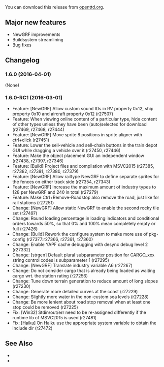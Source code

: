 {{en/-}}
{{en/OTTDVersions}}

{{release|prev=OpenTTD 1.5.3|next=OpenTTD 1.6.1|date=2016-04-01}}

You can download this release from [http://www.openttd.org/en/download-stable/1.6.0 openttd.org].

==Major new features==
* NewGRF improvements
* Buildsystem streamlining
* Bug fixes

==Changelog==
===1.6.0 (2016-04-01)===
(None)

===1.6.0-RC1 (2016-03-01)===
* Feature: [NewGRF] Allow custom sound IDs in RV property 0x12, ship property 0x10 and aircraft property 0x12 (r27507)
* Feature: When viewing online content of a particular type, hide content of other types unless they have been (auto)selected for download (r27469, r27468, r27444)
* Feature: [NewGRF] Move sprite 8 positions in sprite aligner with ctrl+click {{en/Flyspray|6241}} (r27451)
* Feature: Lower the sell-vehicle and sell-chain buttons in the train depot GUI while dragging a vehicle over it {{en/Flyspray|6391}} (r27450, r27446)
* Feature: Make the object placement GUI an independent window (r27438, r27397, r27346)
* Feature: [Build] Project files and compilation with MSVC2015 (r27385, r27382, r27381, r27380, r27379)
* Feature: [NewGRF] Allow railtype NewGRF to define separate sprites for the fences on either track side {{en/Flyspray|6315}} (r27354, r27343)
* Feature: [NewGRF] Increase the maximum amount of industry types to 128 per NewGRF and 240 in total (r27279)
* Feature: Make Ctrl+Remove-Roadstop also remove the road, just like for rail stations {{en/Flyspray|6252}} (r27251)
* Change: [NewGRF] Allow static NewGRF to enable the second rocky tile set (r27497)
* Change: Round loading percentage in loading indicators and conditional orders towards 50%, so that 0% and 100% mean completely empty or full (r27426)
* Change: [Build] Rework the configure system to make more use of pkg-config (r27377:r27366, r27361, r27360)
* Change: Enable YAPF cache debugging with desync debug level 2 (r27332)
* Change: [strgen] Default plural subparameter position for CARGO_xxx string control codes is subparameter 1 (r27295)
* Change: [NewGRF] Translate industry variable A6 (r27267)
* Change: Do not consider cargo that is already being loaded as waiting cargo wrt. the station rating {{en/Flyspray|6165}} (r27256)
* Change: Tune down terrain generation to reduce amount of long slopes (r27230)
* Change: Generate more detailed curves at the coast (r27229)
* Change: Slightly more water in the non-custom sea levels (r27228)
* Change: Be more lenient about road stop removal when at least one stop could be removed {{en/Flyspray|6262}} (r27225)
* Fix: [Win32] Stdin/out/err need to be re-assigned differently if the runtime lib of MSVC2015 is used (r27481)
* Fix: [Haiku] On Haiku use the appropriate system variable to obtain the include dir {{en/Flyspray|6401}} (r27472)

==See Also==
* {{en/Forum|topic=74566|Forum topic for 1.6.0-RC1}}
* {{en/OTTDNewsArticle|225|The 1.6.0-RC1 news article}}